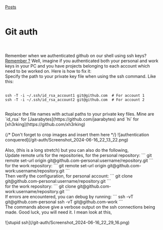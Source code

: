 [Posts](/posts)<br /><br />
# Git auth <br /> <br />

Remember when we authenticated github on our shell using ssh keys? [Remember ?](/posts/git-rid-of-it) Well, imagine if you authenticated both your
personal and work keys in your PC and you have projects belonging to each account
which need to be worked on. Here is how to fix it: <br />
Specify the path to your private key file when using the ssh command. Like this: <br /><br />
```
ssh -T -i ~/.ssh/id_rsa_account1 git@github.com  # For account 1
ssh -T -i ~/.ssh/id_rsa_account2 git@github.com  # For account 2
```
<br />
Replace the file names with actual paths to your private key files.
Mine are `id_rsa` for [Jaarabytes](https://github.com/jaarabytes) and `hi` for [xh3rking](https://github.com/xh3rking)<br /><br />
{/* Don't forget to crop images and insert them here */}
![authentication conquered](/git-auth/Screenshot_2024-06-16_22_13_22.png)
<br /><br />
Also, (this is a long stretch) but you can also do the following,<br />
Update remote urls for the repositories, for the personal repository:
```
git remote set-url origin git@github.com-personal:username/repository.git
```
<br />
for the work repository:
```
git remote set-url origin git@github.com-work:username/repository.git
```
<br />
Then verify the configuration, for personal account:
```
git clone git@github.com-personal:username/repository.git
```
<br />
for the work repository:
```
git clone git@github.com-work:username/repository.git
```
<br />
If errors are encountered, you can debug by running:
```
ssh -vT git@github.com-personal
ssh -vT git@github.com-work
```
<br />
The commands above give a verbose output on the ssh connections being made. Good luck, you will need it. I mean look at this, <br /><br />
![stupid ssh](/git-auth/Screenshot_2024-06-16_22_29_16.png)
